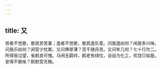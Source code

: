 ```yaml
---
---
---
```

title: 又
---



劳者不觉歌，歌其劳苦事；逸者不觉歌，歌其逸乐意。问我逸如何？闲居多兴味。问我乐如何？闲官少忧累。又问俸厚薄？百千随月至。又问年几何？七十行欠二。所得皆过望，省躬良可愧。马闲无羁绊，鹤老有绿位，设自为化工，优饶只如是。安得不歌咏？默默受天赐。